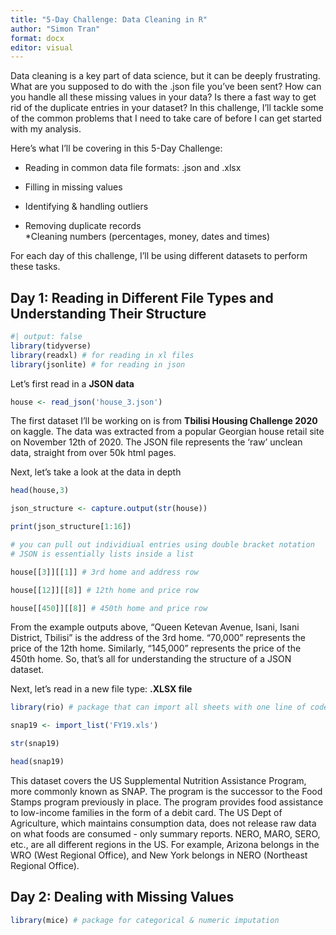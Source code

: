 ```yaml
---
title: "5-Day Challenge: Data Cleaning in R"
author: "Simon Tran"
format: docx
editor: visual
---
```


Data cleaning is a key part of data science, but it can be deeply frustrating. What are you supposed to do with the .json file you've been sent? How can you handle all these missing values in your data? Is there a fast way to get rid of the duplicate entries in your dataset? In this challenge, I'll tackle some of the common problems that I need to take care of before I can get started with my analysis.

Here's what I'll be covering in this 5-Day Challenge:

-   Reading in common data file formats: .json and .xlsx

-   Filling in missing values

-   Identifying & handling outliers

-   Removing duplicate records\
    \*Cleaning numbers (percentages, money, dates and times)

For each day of this challenge, I'll be using different datasets to perform these tasks.

## **Day 1: Reading in Different File Types and Understanding Their Structure**

```r
#| output: false
library(tidyverse)
library(readxl) # for reading in xl files
library(jsonlite) # for reading in json
```

Let's first read in a **JSON data**

```r
house <- read_json('house_3.json')
```

The first dataset I'll be working on is from **Tbilisi Housing Challenge 2020** on kaggle. The data was extracted from a popular Georgian house retail site on November 12th of 2020. The JSON file represents the 'raw' unclean data, straight from over 50k html pages.

Next, let's take a look at the data in depth

```r
head(house,3)
```

```r
json_structure <- capture.output(str(house))

print(json_structure[1:16])
```

```r
# you can pull out individiual entries using double bracket notation
# JSON is essentially lists inside a list

house[[3]][[1]] # 3rd home and address row

house[[12]][[8]] # 12th home and price row

house[[450]][[8]] # 450th home and price row
```

From the example outputs above, "Queen Ketevan Avenue, Isani, Isani District, Tbilisi" is the address of the 3rd home. "70,000" represents the price of the 12th home. Similarly, "145,000" represents the price of the 450th home. So, that's all for understanding the structure of a JSON dataset.

Next, let's read in a new file type: **.XLSX file**

```r
library(rio) # package that can import all sheets with one line of code
```

```r
snap19 <- import_list('FY19.xls')
```

```r
str(snap19)
```

```r
head(snap19)
```

This dataset covers the US Supplemental Nutrition Assistance Program, more commonly known as SNAP. The program is the successor to the Food Stamps program previously in place. The program provides food assistance to low-income families in the form of a debit card. The US Dept of Agriculture, which maintains consumption data, does not release raw data on what foods are consumed - only summary reports. NERO, MARO, SERO, etc., are all different regions in the US. For example, Arizona belongs in the WRO (West Regional Office), and New York belongs in NERO (Northeast Regional Office).

## **Day 2: Dealing with Missing Values**

```r
library(mice) # package for categorical & numeric imputation
```

```r

```
